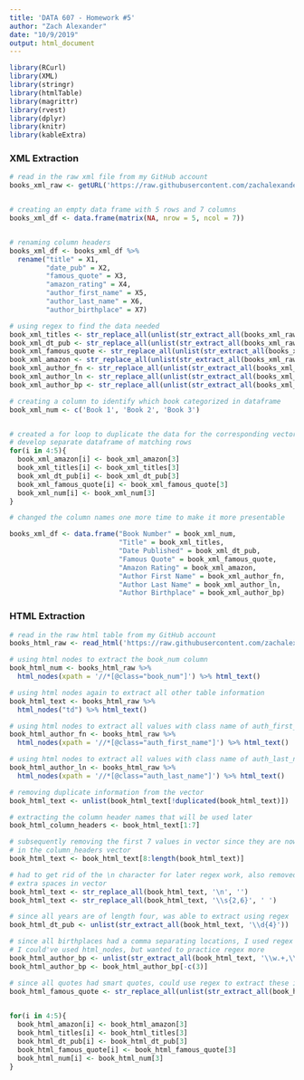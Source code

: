 ```yaml
---
title: 'DATA 607 - Homework #5'
author: "Zach Alexander"
date: "10/9/2019"
output: html_document
---
```


```r
library(RCurl)
library(XML)
library(stringr)
library(htmlTable)
library(magrittr)
library(rvest)
library(dplyr)
library(knitr)
library(kableExtra)
```

### XML Extraction

```r
# read in the raw xml file from my GitHub account
books_xml_raw <- getURL('https://raw.githubusercontent.com/zachalexander/data607_cunysps/master/Homework5/books.xml')


# creating an empty data frame with 5 rows and 7 columns
books_xml_df <- data.frame(matrix(NA, nrow = 5, ncol = 7))


# renaming column headers
books_xml_df <- books_xml_df %>% 
  rename("title" = X1,
         "date_pub" = X2,
         "famous_quote" = X3,
         "amazon_rating" = X4,
         "author_first_name" = X5,
         "author_last_name" = X6,
         "author_birthplace" = X7)

# using regex to find the data needed
book_xml_titles <- str_replace_all(unlist(str_extract_all(books_xml_raw, '<title>.+>')), '<\\/?\\w+\\>', '')
book_xml_dt_pub <- str_replace_all(unlist(str_extract_all(books_xml_raw, '<date_published>.+>')), '<\\/?\\w+\\>', '')
book_xml_famous_quote <- str_replace_all(unlist(str_extract_all(books_xml_raw, '<famous_quote_from_book>.+>')), '<\\/?\\w+\\>', '')
book_xml_amazon <- str_replace_all(unlist(str_extract_all(books_xml_raw, '<amazon_review_stars>.+>')), '<\\/?\\w+\\>', '')
book_xml_author_fn <- str_replace_all(unlist(str_extract_all(books_xml_raw, '<first_name>.+>')), '<\\/?\\w+\\>', '')
book_xml_author_ln <- str_replace_all(unlist(str_extract_all(books_xml_raw, '<last_name>.+>')), '<\\/?\\w+\\>', '')
book_xml_author_bp <- str_replace_all(unlist(str_extract_all(books_xml_raw, '<birthplace>.+>')), '<\\/?\\w+\\>', '')

# creating a column to identify which book categorized in dataframe
book_xml_num <- c('Book 1', 'Book 2', 'Book 3')


# created a for loop to duplicate the data for the corresponding vectors in order to
# develop separate dataframe of matching rows
for(i in 4:5){
  book_xml_amazon[i] <- book_xml_amazon[3]
  book_xml_titles[i] <- book_xml_titles[3]
  book_xml_dt_pub[i] <- book_xml_dt_pub[3]
  book_xml_famous_quote[i] <- book_xml_famous_quote[3]
  book_xml_num[i] <- book_xml_num[3]
}

# changed the column names one more time to make it more presentable

books_xml_df <- data.frame("Book Number" = book_xml_num,
                           "Title" = book_xml_titles,
                           "Date Published" = book_xml_dt_pub,
                           "Famous Quote" = book_xml_famous_quote,
                           "Amazon Rating" = book_xml_amazon,
                           "Author First Name" = book_xml_author_fn,
                           "Author Last Name" = book_xml_author_ln,
                           "Author Birthplace" = book_xml_author_bp)
```

### HTML Extraction

```r
# read in the raw html table from my GitHub account
books_html_raw <- read_html('https://raw.githubusercontent.com/zachalexander/data607_cunysps/master/Homework5/books.html')
```

```r
# using html nodes to extract the book_num column
book_html_num <- books_html_raw %>% 
  html_nodes(xpath = '//*[@class="book_num"]') %>% html_text()

# using html nodes again to extract all other table information
book_html_text <- books_html_raw %>% 
  html_nodes("td") %>% html_text()

# using html nodes to extract all values with class name of auth_first_name
book_html_author_fn <- books_html_raw %>% 
  html_nodes(xpath = '//*[@class="auth_first_name"]') %>% html_text()

# using html nodes to extract all values with class name of auth_last_name
book_html_author_ln <- books_html_raw %>% 
  html_nodes(xpath = '//*[@class="auth_last_name"]') %>% html_text()

# removing duplicate information from the vector
book_html_text <- unlist(book_html_text[!duplicated(book_html_text)])

# extracting the column header names that will be used later
book_html_column_headers <- book_html_text[1:7]

# subsequently removing the first 7 values in vector since they are now
# in the column_headers vector
book_html_text <- book_html_text[8:length(book_html_text)]

# had to get rid of the \n character for later regex work, also removed 
# extra spaces in vector
book_html_text <- str_replace_all(book_html_text, '\n', '')
book_html_text <- str_replace_all(book_html_text, '\\s{2,6}', ' ')

# since all years are of length four, was able to extract using regex
book_html_dt_pub <- unlist(str_extract_all(book_html_text, '\\d{4}'))

# since all birthplaces had a comma separating locations, I used regex again
# I could've used html_nodes, but wanted to practice regex more
book_html_author_bp <- unlist(str_extract_all(book_html_text, '\\w.+,\\s\\w.+'))
book_html_author_bp <- book_html_author_bp[-c(3)]

# since all quotes had smart quotes, could use regex to extract these into vector
book_html_famous_quote <- str_replace_all(unlist(str_extract_all(book_html_text, '“.+?\\w+.+')), '[“”]', '')

  
for(i in 4:5){
  book_html_amazon[i] <- book_html_amazon[3]
  book_html_titles[i] <- book_html_titles[3]
  book_html_dt_pub[i] <- book_html_dt_pub[3]
  book_html_famous_quote[i] <- book_html_famous_quote[3]
  book_html_num[i] <- book_html_num[3]
}


```






